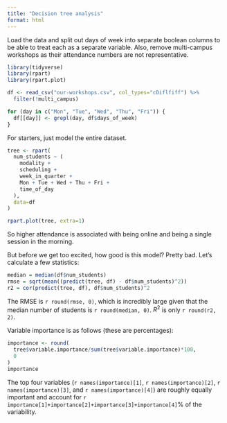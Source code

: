 ```yaml
---
title: "Decision tree analysis"
format: html
---
```


Load the data and split out days of week into separate boolean columns to be able to treat each as a separate variable.  Also, remove multi-campus workshops as their attendance numbers are not representative.

```r
library(tidyverse)
library(rpart)
library(rpart.plot)

df <- read_csv("our-workshops.csv", col_types="cDiflfiff") %>%
  filter(!multi_campus)

for (day in c("Mon", "Tue", "Wed", "Thu", "Fri")) {
  df[[day]] <- grepl(day, df$days_of_week)
}
```

For starters, just model the entire dataset.

```r
tree <- rpart(
  num_students ~ (
    modality +
    scheduling +
    week_in_quarter +
    Mon + Tue + Wed + Thu + Fri +
    time_of_day
  ),
  data=df
)

rpart.plot(tree, extra=1)
```
So higher attendance is associated with being online and being a single session in the morning.

But before we get too excited, how good is this model?  Pretty bad.  Let's calculate a few statistics:

```r
median = median(df$num_students)
rmse = sqrt(mean((predict(tree, df) - df$num_students)^2))
r2 = cor(predict(tree, df), df$num_students)^2
```

The RMSE is `r round(rmse, 0)`, which is incredibly large given that the median number of students is `r round(median, 0)`.  $R^2$ is only `r round(r2, 2)`.

Variable importance is as follows (these are percentages):

```r
importance <- round(
  tree$variable.importance/sum(tree$variable.importance)*100,
  0
)
importance
```

The top four variables (`r names(importance)[1]`, `r names(importance)[2]`, `r names(importance)[3]`, and `r names(importance)[4]`) are roughly equally important and account for `r importance[1]+importance[2]+importance[3]+importance[4]`% of the variability.
